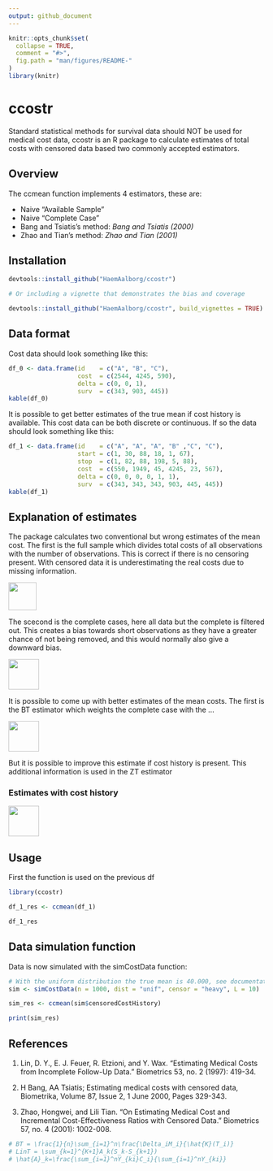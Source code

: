 ```yaml
---
output: github_document
---
```


<!-- README.md is generated from README.Rmd. Please edit that file -->

```r
knitr::opts_chunk$set(
  collapse = TRUE,
  comment = "#>",
  fig.path = "man/figures/README-"
)
library(knitr)
```

# ccostr
Standard statistical methods for survival data should NOT be used for medical cost data, ccostr is an R package to calculate estimates of total costs with censored data based two commonly accepted estimators.




## Overview
The ccmean function implements 4 estimators, these are:

 - Naive "Available Sample"
 - Naive "Complete Case"
 - Bang and Tsiatis's method: *Bang and Tsiatis (2000)*
 - Zhao and Tian's method: *Zhao and Tian (2001)*



## Installation
```r
devtools::install_github("HaemAalborg/ccostr")

# Or including a vignette that demonstrates the bias and coverage

devtools::install_github("HaemAalborg/ccostr", build_vignettes = TRUE)
```




## Data format
Cost data should look something like this:
```r
df_0 <- data.frame(id    = c("A", "B", "C"),
                   cost  = c(2544, 4245, 590),
                   delta = c(0, 0, 1),
                   surv  = c(343, 903, 445))
kable(df_0)
```



It is possible to get better estimates of the true mean if cost history is available. This cost data can be both discrete or continuous. If so the data should look something like this:
```r
df_1 <- data.frame(id    = c("A", "A", "A", "B" ,"C", "C"),
                   start = c(1, 30, 88, 18, 1, 67),
                   stop  = c(1, 82, 88, 198, 5, 88),
                   cost  = c(550, 1949, 45, 4245, 23, 567),
                   delta = c(0, 0, 0, 0, 1, 1),
                   surv  = c(343, 343, 343, 903, 445, 445))
kable(df_1)
```


## Explanation of estimates
The package calculates two conventional but wrong estimates of the mean cost. The first is the full sample which divides total costs of all observations with the number of observations. This is correct if there is no censoring present. With censored data it is underestimating the real costs due to missing information.

<img src="img/AS.png" height="55"/>

The scecond is the complete cases, here all data but the complete is filtered out. This creates a bias towards short observations as they have a greater chance of not being removed, and this would normally also give a downward bias.

<img src="img/CC.png" height="60"/>

It is possible to come up with better estimates of the mean costs. The first is the BT estimator which weights the complete case with the ...

<img src="img/BT.png" height="60"/>

But it is possible to improve this estimate if cost history is present. This additional information is used in the ZT estimator 

### Estimates with cost history

<img src="img/ZT.png" height="60"/>





## Usage
First the function is used on the previous df
```r
library(ccostr)

df_1_res <- ccmean(df_1)

df_1_res
```

## Data simulation function
Data is now simulated with the simCostData function:
```r
# With the uniform distribution the true mean is 40.000, see documentation for further details.
sim <- simCostData(n = 1000, dist = "unif", censor = "heavy", L = 10)

sim_res <- ccmean(sim$censoredCostHistory)

print(sim_res)
```


## References

1. Lin, D. Y., E. J. Feuer, R. Etzioni, and Y. Wax. "Estimating Medical Costs from Incomplete Follow-Up Data." Biometrics 53, no. 2 (1997): 419-34.

2. H Bang, AA Tsiatis; Estimating medical costs with censored data, Biometrika, Volume 87, Issue 2, 1 June 2000, Pages 329-343.

3. Zhao, Hongwei, and Lili Tian. "On Estimating Medical Cost and Incremental Cost-Effectiveness Ratios with Censored Data." Biometrics 57, no. 4 (2001): 1002-008.


```r
# BT = \frac{1}{n}\sum_{i=1}^n\frac{\Delta_iM_i}{\hat{K}(T_i)}
# LinT = \sum_{k=1}^{K+1}A_k(S_k-S_{k+1})
# \hat{A}_k=\frac{\sum_{i=1}^nY_{ki}C_i}{\sum_{i=1}^nY_{ki}}

```

